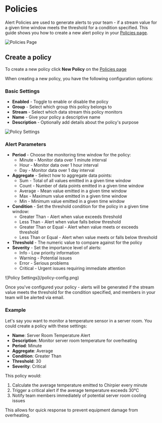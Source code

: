 

# Policies

Alert Policies are used to generate alerts to your team - if a stream value for a given time window meets the threshold for a condition specified.
This guide shows you how to create a new alert policy in your [Policies page](https://www.chirpier.co/teams/policies).

<div
  style={{
    marginTop: "25px",
    marginBottom: "25px",
    border: "0.5px solid #e0e0e0",
    borderRadius: "10px",
  }}
>
  <Image src="/policies-page.png" alt="Policies Page" width={1000} height={400} />
</div>

## Create a policy

To create a new policy click **New Policy** on the [Policies page](https://www.chirpier.co/teams/policies)

When creating a new policy, you have the following configuration options:

### Basic Settings

- **Enabled** - Toggle to enable or disable the policy
- **Group** - Select which group this policy belongs to
- **Stream** - Select which data stream this policy monitors
- **Name** - Give your policy a descriptive name
- **Description** - Optionally add details about the policy's purpose

<div
  style={{
    display: "flex",
    justifyContent: "center",
    alignItems: "center",
    margin: "25px",
    maxWidth: "500px",
    border: "0.5px solid #e0e0e0",
    borderRadius: "10px",
  }}
>
  <Image src="/policy-basic.png" alt="Policy Settings" width={1000} height={400} />
</div>

### Alert Parameters

- **Period** - Choose the monitoring time window for the policy:
  - Minute - Monitor data over 1 minute interval
  - Hour - Monitor data over 1 hour interval
  - Day - Monitor data over 1 day interval
- **Aggregate** - Select how to aggregate data points:
  - Sum - Total of all values emitted in a given time window
  - Count - Number of data points emitted in a given time window
  - Average - Mean value emitted in a given time window
  - Max - Maximum value emitted in a given time window
  - Min - Minimum value emitted in a given time window
- **Condition** - Set the threshold condition for the policy in a given time window:
  - Greater Than - Alert when value exceeds threshold
  - Less Than - Alert when value falls below threshold
  - Greater Than or Equal - Alert when value meets or exceeds threshold
  - Less Than or Equal - Alert when value meets or falls below threshold
- **Threshold** - The numeric value to compare against for the policy
- **Severity** - Set the importance level of alerts:
  - Info - Low priority information
  - Warning - Potential issues
  - Error - Serious problems
  - Critical - Urgent issues requiring immediate attention

<div
  style={{
    display: "flex",
    justifyContent: "center",
    alignItems: "center",
    margin: "25px",
    maxWidth: "500px",
    border: "0.5px solid #e0e0e0",
    borderRadius: "10px",
  }}
>
  ![Policy Settings](/policy-config.png)
</div>

Once you've configured your policy - alerts will be generated if the stream value meets the threshold for the condition specified, and members in your team will be alerted via email.

### Example

Let's say you want to monitor a temperature sensor in a server room. You could create a policy with these settings:

- **Name**: Server Room Temperature Alert
- **Description**: Monitor server room temperature for overheating
- **Period**: Minute
- **Aggregate**: Average
- **Condition**: Greater Than
- **Threshold**: 30
- **Severity**: Critical

This policy would:

1. Calculate the average temperature emitted to Chirpier every minute
2. Trigger a critical alert if the average temperature exceeds 30°C
3. Notify team members immediately of potential server room cooling issues

This allows for quick response to prevent equipment damage from overheating.
